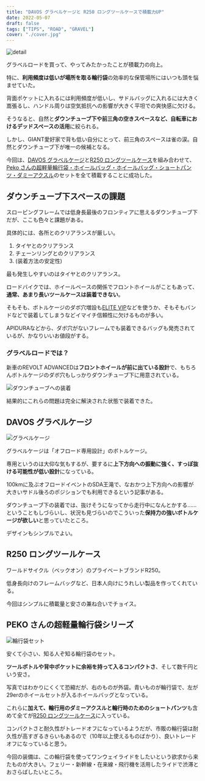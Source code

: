 ```yaml
---
title: "DAVOS グラベルケージと R250 ロングツールケースで積載力UP"
date: 2022-05-07
draft: false
tags: ["TIPS", "ROAD", "GRAVEL"]
cover: "./cover.jpg"
---
```


![detail](./cover.jpg)

グラベルロードを買って、やってみたかったことが積載力の向上。

特に、**利用頻度は低いが場所を取る輪行袋**の効率的な保管場所にはいつも頭を悩ませていた。

背面ポケットに入れるには利用頻度が低いし、サドルバッグに入れるには大きく嵩張るし、ハンドル周りは空気抵抗への影響が大きく平坦での爽快感に欠ける。

そうなると、自然と**ダウンチューブ下や前三角の空きスペースなど、自転車におけるデッドスペースの活用**に絞られる。

しかし、GIANT愛好家で背も低い自分にとって、前三角のスペースは雀の涙。自然とダウンチューブ下が唯一の候補となる。

今回は、[DAVOS グラベルケージ](https://px.a8.net/svt/ejp?a8mat=3N3PXW+IGGJ6+4JDO+BW8O2&a8ejpredirect=https%3A%2F%2Fonline.ysroad.co.jp%2Fshop%2Fg%2Fg4580395938943%2F)と[R250 ロングツールケース](https://amzn.to/3KQ3QpZ)を組み合わせて、[Peko さんの超軽量輪行袋・ホイールバッグ・ホイールバッグ・ショートパンツ・ダミーアクスル](https://peraichi.com/landing_pages/view/peko/)のセットを全て積載することに成功した。

<Amzn asin="B07G8STFNQ">

<Amzn asin="B01LEBZHJ2">

## ダウンチューブ下スペースの課題

スローピングフレームでは低身長最後のフロンティアに思えるダウンチューブ下だが、ここも色々と課題がある。

具体的には、各所とのクリアランスが厳しい。

1. タイヤとのクリアランス
2. チェーンリングとのクリアランス
3. (装着方法の安定性)

最も発生しやすいのはタイヤとのクリアランス。

ロードバイクでは、ホイールベースの関係でフロントホイールがこともあって、**通常、あまり長いツールケースは装着できない**。

そもそも、ボトルケージのダボ穴増設も[ELITE VIP](https://amzn.to/381ZMFP)などを使うか、そもそもバンドなどで装着してしまうなどイマイチ信頼性に欠けるものが多い。

APIDURAなどから、ダボ穴がないフレームでも装着できるバッグも発売されているが、かなりいいお値段がする。

<LinkBox url="https://www.alternative-bikes.com/item/item.php?goods_code=B062" />

### グラベルロードでは？

新車のREVOLT ADVANCEDは**フロントホイールが前に出ている設計**で、もちろんボトルケージのダボ穴もしっかりダウンチューブ下に用意されている。

![ダウンチューブへの装着](./fit_bottle.jpg)

結果的にこれらの問題は完全に解決された状態で装着できた。

## DAVOS グラベルケージ

![グラベルケージ](./cover.jpg)

グラベルケージは「オフロード専用設計」のボトルケージ。

専用というのは大仰な気もするが、要するに**上下方向への振動に強く、すっぽ抜ける可能性が低い設計**になっている。

<LinkBox url="http://blog.fukaya-nagoya.co.jp/2019/06/gravelcage20190619.html" />

100kmに及ぶオフロードイベントのSDA王滝で、なおかつ上下方向への影響が大きいサドル後ろのポジションでも利用できるという記事がある。

ダウンチューブ下の装着では、抜けそうになってから走行中になんとかする……ということもしづらいし、状況も見づらいのでこういった**保持力の強いボトルケージが欲しい**と思っていたところ。

デザインもシンプルでよい。

<LinkBox
  url="https://paypaymall.yahoo.co.jp/store/cycle-yoshida/item/00641690/"
  linkUrl="https://ck.jp.ap.valuecommerce.com/servlet/referral?sid=3171302&pid=887657037&vc_url=https%3A%2F%2Fpaypaymall.yahoo.co.jp%2Fstore%2Fcycle-yoshida%2Fitem%2F00641690%2F"
/>

## R250 ロングツールケース

ワールドサイクル（ベックオン）のプライベートブランドR250。

低身長向けのフレームバッグなど、日本人向けにうれしい製品を作ってくれている。

今回はシンプルに積載量と安さの兼ね合いでチョイス。

<Amzn asin="B01LEBZHJ2">

## PEKO さんの超軽量輪行袋シリーズ

<LinkBox url="https://peraichi.com/landing_pages/view/peko/" />

![輪行袋セット](./rinko.jpg)

安くて小さい、知る人ぞ知る輪行袋のセット。

**ツールボトルや背中ポケットに余裕を持って入るコンパクトさ**、そして数千円という安さ。

写真ではわかりにくくて恐縮だが、右のものが外袋。青いものが輪行袋で、左が29erのホイールセットが入るホイールバッグとなっている。

これらに**加えて、輪行用のダミーアクスルと輪行時のためのショートパンツ**も含めて全てが[R250 ロングツールケース](https://amzn.to/3KQ3QpZ)に入っている。

コンパクトさと耐久性がトレードオフになっているようだが、市販の輪行袋は耐久性が高すぎるきらいもあるので（10年以上使えるものばかり）、良いトレードオフになっていると思う。

今回の装備は、この輪行袋を使ってワンウェイライドをしたいという欲求から来たものが大きい。フェリー・新幹線・在来線・飛行機を活用したライドで渋滞とおさらばしたいところ。

<LinkBox
  url="https://paypaymall.yahoo.co.jp/store/cycle-yoshida/item/00641690/"
  linkUrl="https://ck.jp.ap.valuecommerce.com/servlet/referral?sid=3171302&pid=887657037&vc_url=https%3A%2F%2Fpaypaymall.yahoo.co.jp%2Fstore%2Fcycle-yoshida%2Fitem%2F00641690%2F"
/>
